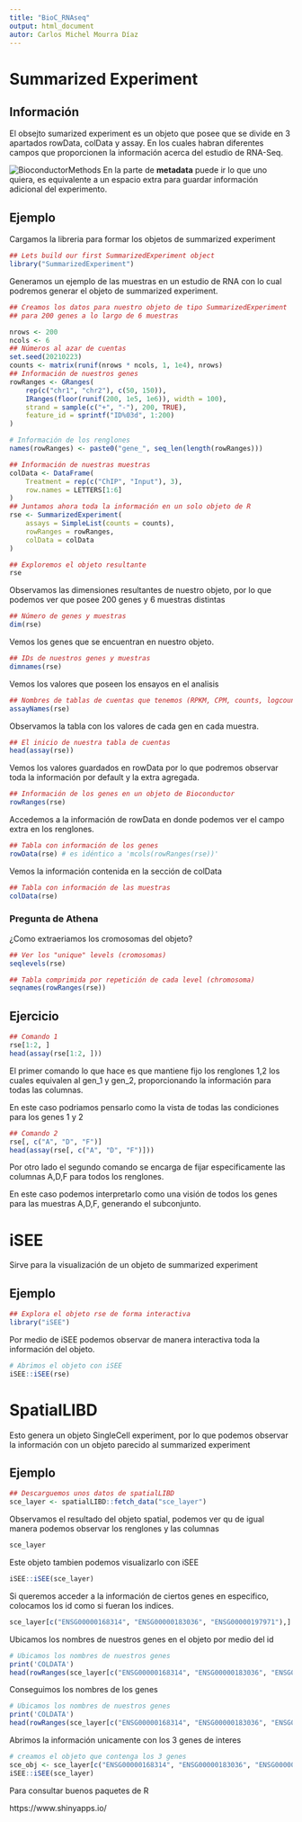 ```yaml
---
title: "BioC_RNAseq"
output: html_document
autor: Carlos Michel Mourra Díaz
---
```


# Summarized Experiment

## Información

El obsejto sumarized experiment es un objeto que posee que se divide en 3 apartados rowData, colData y assay. En los cuales habran diferentes campos que proporcionen la información acerca del estudio de RNA-Seq.

![BioconductorMethods](BioconductorMethods.png)
En la parte de **metadata** puede ir lo que uno quiera, es equivalente a un espacio extra para guardar información adicional del experimento.



## Ejemplo

Cargamos la libreria para formar los objetos de summarized experiment

```r
## Lets build our first SummarizedExperiment object
library("SummarizedExperiment")
```

Generamos un ejemplo de las muestras en un estudio de RNA con lo cual podremos generar el objeto de summarized experiment.

```r

## Creamos los datos para nuestro objeto de tipo SummarizedExperiment
## para 200 genes a lo largo de 6 muestras

nrows <- 200
ncols <- 6
## Números al azar de cuentas
set.seed(20210223)
counts <- matrix(runif(nrows * ncols, 1, 1e4), nrows)
## Información de nuestros genes
rowRanges <- GRanges(
    rep(c("chr1", "chr2"), c(50, 150)),
    IRanges(floor(runif(200, 1e5, 1e6)), width = 100),
    strand = sample(c("+", "-"), 200, TRUE),
    feature_id = sprintf("ID%03d", 1:200)
)

# Información de los renglones
names(rowRanges) <- paste0("gene_", seq_len(length(rowRanges)))

## Información de nuestras muestras
colData <- DataFrame(
    Treatment = rep(c("ChIP", "Input"), 3),
    row.names = LETTERS[1:6]
)
## Juntamos ahora toda la información en un solo objeto de R
rse <- SummarizedExperiment(
    assays = SimpleList(counts = counts),
    rowRanges = rowRanges,
    colData = colData
)

## Exploremos el objeto resultante
rse
```

Observamos las dimensiones resultantes de nuestro objeto, por lo que podemos ver que posee 200 genes y 6 muestras distintas

```r
## Número de genes y muestras
dim(rse)
```

Vemos los genes que se encuentran en nuestro objeto.

```r
## IDs de nuestros genes y muestras
dimnames(rse)
```

Vemos los valores que poseen los ensayos en el analisis

```r
## Nombres de tablas de cuentas que tenemos (RPKM, CPM, counts, logcounts, etc)
assayNames(rse)
```

Observamos la tabla con los valores de cada gen en cada muestra.

```r
## El inicio de nuestra tabla de cuentas
head(assay(rse))
```

Vemos los valores guardados en rowData por lo que podremos observar toda la información por default y la extra agregada.

```r
## Información de los genes en un objeto de Bioconductor
rowRanges(rse)
```

Accedemos a la información de rowData en donde podemos ver el campo extra en los renglones.

```r
## Tabla con información de los genes
rowData(rse) # es idéntico a 'mcols(rowRanges(rse))'
```

Vemos la información contenida en la sección de colData

```r
## Tabla con información de las muestras
colData(rse)
```

### Pregunta de Athena

¿Como extraeriamos los cromosomas del objeto?

```r
## Ver los "unique" levels (cromosomas)
seqlevels(rse)

## Tabla comprimida por repetición de cada level (chromosoma)
seqnames(rowRanges(rse))
```

## Ejercicio

```r
## Comando 1
rse[1:2, ]
head(assay(rse[1:2, ]))
```

El primer comando lo que hace es que mantiene fijo los renglones 1,2 los cuales equivalen al gen_1 y gen_2, proporcionando la información para todas las columnas.

En este caso podriamos pensarlo como la vista de todas las condiciones para los genes 1 y 2

```r
## Comando 2
rse[, c("A", "D", "F")]
head(assay(rse[, c("A", "D", "F")]))
```

Por otro lado el segundo comando se encarga de fijar especificamente las columnas  A,D,F para todos los renglones.

En este caso podemos interpretarlo como una visión de todos los genes para las muestras A,D,F, generando el subconjunto.

# iSEE

Sirve para la visualización de un objeto de summarized experiment

## Ejemplo

```r
## Explora el objeto rse de forma interactiva
library("iSEE")
```

Por medio de iSEE podemos observar de manera interactiva toda la información del objeto.

```r
# Abrimos el objeto con iSEE
iSEE::iSEE(rse)
```

# SpatialLIBD

Esto genera un objeto SingleCell experiment, por lo que podemos observar la información con un objeto parecido al summarized experiment

## Ejemplo

```r
## Descarguemos unos datos de spatialLIBD
sce_layer <- spatialLIBD::fetch_data("sce_layer")
```

Observamos el resultado del objeto spatial, podemos ver qu de igual manera podemos observar los renglones y las columnas

```r
sce_layer
```

Este objeto tambien podemos visualizarlo con iSEE

```r
iSEE::iSEE(sce_layer)
```

Si queremos acceder a la información de ciertos genes en especifico, colocamos los id como si fueran los indices.

```r
sce_layer[c("ENSG00000168314", "ENSG00000183036", "ENSG00000197971"),]
```

Ubicamos los nombres de nuestros genes en el objeto por medio del id

```r
# Ubicamos los nombres de nuestros genes
print('COLDATA')
head(rowRanges(sce_layer[c("ENSG00000168314", "ENSG00000183036", "ENSG00000197971"),])$gene_search)
```

Conseguimos los nombres de los genes

```r
# Ubicamos los nombres de nuestros genes
print('COLDATA')
head(rowRanges(sce_layer[c("ENSG00000168314", "ENSG00000183036", "ENSG00000197971"),])$gene_name)
```

Abrimos la información unicamente con los 3 genes de interes

```r
# creamos el objeto que contenga los 3 genes
sce_obj <- sce_layer[c("ENSG00000168314", "ENSG00000183036", "ENSG00000197971"),]
iSEE::iSEE(sce_layer)
```

Para consultar buenos paquetes de R

https://www.shinyapps.io/
